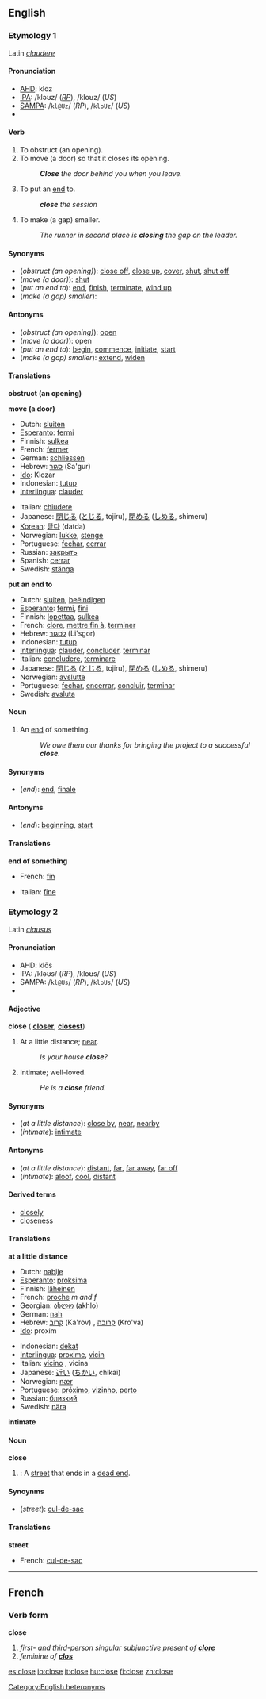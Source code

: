 ==English==

{{rank|turn|hold|cause|418|close|England|sense|ten}}

===Etymology 1===
Latin ''[[claudere]]''

====Pronunciation====
*[[AHD]]: klōz
*[[IPA]]: /kləʊz/ (''[[RP]]''), /kloʊz/ (''US'')
*[[SAMPA]]: /<tt>kl@Uz</tt>/ (''RP''), /<tt>kloUz</tt>/ (''US'')
*{{audio|en-us-close-verb.ogg|Audio (US)}}

====Verb====
{{en-infl-reg-other-e|clos|e}}

# To obstruct (an opening).
# To move (a door) so that it closes its opening.
#:'''''Close''' the door behind you when you leave.''
# To put an [[end]] to.
#:'''''close''' the session''
# To make (a gap) smaller.
#:''The runner in second place is '''closing''' the gap on the leader.''

====Synonyms====
*(''obstruct (an opening)''): [[close off]], [[close up]], [[cover]], [[shut]], [[shut off]]
*(''move (a door)''): [[shut]]
*(''put an end to''): [[end]], [[finish]], [[terminate]], [[wind up]]
*(''make (a gap) smaller''):

====Antonyms====
*(''obstruct (an opening)''): [[open]]
*(''move (a door)''): open
*(''put an end to''): [[begin]], [[commence]], [[initiate]], [[start]]
*(''make (a gap) smaller''): [[extend]], [[widen]]

====Translations====

'''obstruct (an opening)'''
{{top}}
{{mid}}
{{bottom}}

'''move (a door)'''
{{top}}
*Dutch: [[sluiten]]
*[[Esperanto]]: [[fermi]]
*Finnish: [[sulkea]]
*French: [[fermer]]
*German: [[schliessen]]
*Hebrew: [[סגור]] (Sa'gur)
*[[Ido]]: Klozar
*Indonesian: [[tutup]]
*[[Interlingua]]: [[clauder]]
{{mid}}
*Italian: [[chiudere]]
*Japanese: [[閉じる]] ([[とじる]], tojiru), [[閉める]] ([[しめる]], shimeru)
*[[Korean]]: [[닫다]] (datda)
*Norwegian: [[lukke]], [[stenge]]
*Portuguese: [[fechar]], [[cerrar]]
*Russian: [[закрыть]]
*Spanish: [[cerrar]]
*Swedish: [[stänga]]
{{bottom}}

'''put an end to'''
*Dutch: [[sluiten]], [[beëindigen]]
*[[Esperanto]]: [[fermi]], [[fini]]
*Finnish: [[lopettaa]], [[sulkea]]
*French: [[clore]], [[mettre fin à]], [[terminer]]
*Hebrew: [[לסגור]] (Li'sgor)
*Indonesian: [[tutup]]
*[[Interlingua]]: [[clauder]], [[concluder]], [[terminar]]
*Italian: [[concludere]], [[terminare]]
*Japanese: [[閉じる]] ([[とじる]], tojiru), [[閉める]] ([[しめる]], shimeru)
*Norwegian: [[avslutte]]
*Portuguese: [[fechar]], [[encerrar]], [[concluir]], [[terminar]]
*Swedish: [[avsluta]]

====Noun====
{{en-noun-reg}}

# An [[end]] of something.
#:''We owe them our thanks for bringing the project to a successful '''close'''.''

====Synonyms====
*(''end''): [[end]], [[finale]]

====Antonyms====
*(''end''): [[beginning]], [[start]]

====Translations====
'''end of something'''
{{top}}
*French: [[fin#French|fin]] {{f}}
{{mid}}
*Italian: [[fine#Italian|fine]] {{f}}
{{bottom}}

===Etymology 2===
Latin ''[[clausus]]''

====Pronunciation====
*AHD: klōs
*IPA: /kləʊs/ (''RP''), /kloʊs/ (''US'')
*SAMPA: /<tt>kl@Us</tt>/ (''RP''), /<tt>kloUs</tt>/ (''US'')
*{{audio|en-us-close-adj.ogg|Audio (US)}}

====Adjective====
'''close''' ({{compar}} '''[[closer]]''', {{superl}} '''[[closest]]''')
# At a little distance; [[near]].
#:''Is your house '''close'''?''
# Intimate; well-loved.
#:''He is a '''close''' friend.''

====Synonyms====
*(''at a little distance''): [[close by]], [[near]], [[nearby]]
*(''intimate''): [[intimate]]

====Antonyms====
*(''at a little distance''): [[distant]], [[far]], [[far away]], [[far off]]
*(''intimate''): [[aloof]], [[cool]], [[distant]]

====Derived terms====
*[[closely]] {{pos_adv}}
*[[closeness]] {{pos_n}}

====Translations====

'''at a little distance'''
{{top}}
*Dutch: [[nabije]]
*[[Esperanto]]: [[proksima]]
*Finnish: [[läheinen]]
*French: [[proche]] ''m and f''
*Georgian: [[ახლო]] (akhlo)
*German: [[nah]]
*Hebrew: [[קרוב]] (Ka'rov) {{m}}, [[קרובה]] (Kro'va) {{f}}
*[[w:Ido|Ido]]: proxim
{{mid}}
*Indonesian: [[dekat]]
*[[Interlingua]]: [[proxime]], [[vicin]]
*Italian: [[vicino]] {{m}}, vicina {{f}}
*Japanese: [[近い]] ([[ちかい]], chikai)
*Norwegian: [[nær]]
*Portuguese: [[próximo]], [[vizinho]], [[perto]]
*Russian: [[близкий]]
*Swedish: [[nära]]
{{bottom}}

'''intimate'''
{{top}}
{{mid}}
{{bottom}}

====Noun====
'''close'''
# {{UK}}: A [[street]] that ends in a [[dead end]].
<!--please add sense of "cathedral close"-->

====Synoynms====
*(''street''): [[cul-de-sac]]

====Translations====
'''street'''
{{top}}
*French: [[cul-de-sac]] {{m}}
{{mid}}
{{bottom}}

----

==French==
===Verb form===
'''close'''

#''first- and third-person singular subjunctive present of '''[[clore]]'''''
#''feminine of '''[[clos]]'''''

[[Category:English heteronyms]]

[[es:close]]
[[io:close]]
[[it:close]]
[[hu:close]]
[[fi:close]]
[[zh:close]]